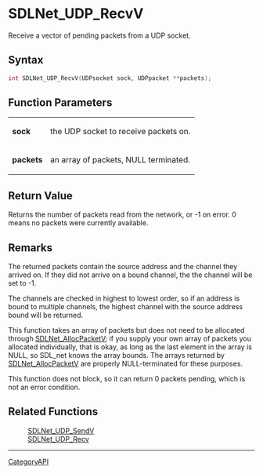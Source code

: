 = SDLNet_UDP_RecvV =

Receive a vector of pending packets from a UDP socket.

== Syntax ==

<syntaxhighlight lang='c'>
int SDLNet_UDP_RecvV(UDPsocket sock, UDPpacket **packets);
</syntaxhighlight>

== Function Parameters ==

{|
|'''sock'''
|the UDP socket to receive packets on.
|-
|'''packets'''
|an array of packets, NULL terminated.
|}

== Return Value ==

Returns the number of packets read from the network, or -1 on error. 0
means no packets were currently available.

== Remarks ==

The returned packets contain the source address and the channel they
arrived on. If they did not arrive on a bound channel, the the channel will
be set to -1.

The channels are checked in highest to lowest order, so if an address is
bound to multiple channels, the highest channel with the source address
bound will be returned.

This function takes an array of packets but does not need to be allocated
through [[SDLNet_AllocPacketV]]; if you supply your own array of packets
you allocated individually, that is okay, as long as the last element in
the array is NULL, so SDL_net knows the array bounds. The arrays returned
by [[SDLNet_AllocPacketV]] are properly NULL-terminated for these purposes.

This function does not block, so it can return 0 packets pending, which is
not an error condition.

== Related Functions ==

:[[SDLNet_UDP_SendV]]
:[[SDLNet_UDP_Recv]]

----
[[CategoryAPI]]


